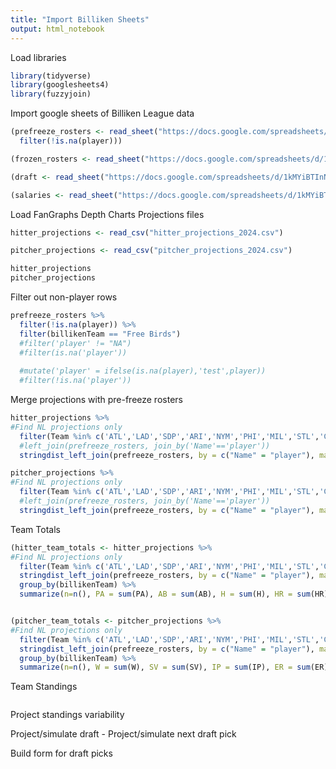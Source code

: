 ```yaml
---
title: "Import Billiken Sheets"
output: html_notebook
---
```


Load libraries

```r
library(tidyverse)
library(googlesheets4)
library(fuzzyjoin)

```

Import google sheets of Billiken League data
```r
(prefreeze_rosters <- read_sheet("https://docs.google.com/spreadsheets/d/1E-MsV8UEWyL3zv7ybS6a40l0sxIu7dmah2bhaBJaLNw/edit#gid=0", sheet = "PreFreezeRosters", col_types = 'ccccccc') %>% 
  filter(!is.na(player)))

(frozen_rosters <- read_sheet("https://docs.google.com/spreadsheets/d/1kMYiBTInNR3qEcyXtADD0CX7LH7dddzHF3ovbk-cWqw/edit#gid=212188698", sheet = "Frozen Rosters '24", col_types = 'cccccc'))

(draft <- read_sheet("https://docs.google.com/spreadsheets/d/1kMYiBTInNR3qEcyXtADD0CX7LH7dddzHF3ovbk-cWqw/edit#gid=212188698", sheet = "Draft '24", col_types = 'ciiiccccccccccccccc'))

(salaries <- read_sheet("https://docs.google.com/spreadsheets/d/1kMYiBTInNR3qEcyXtADD0CX7LH7dddzHF3ovbk-cWqw/edit#gid=212188698", sheet = "Salaries '24", col_types = 'ccc'))
```

Load FanGraphs Depth Charts Projections files
```r

hitter_projections <- read_csv("hitter_projections_2024.csv") 

pitcher_projections <- read_csv("pitcher_projections_2024.csv")

hitter_projections
pitcher_projections

```

Filter out non-player rows
```r
prefreeze_rosters %>% 
  filter(!is.na(player)) %>% 
  filter(billikenTeam == "Free Birds")
  #filter('player' != "NA")
  #filter(is.na('player'))
  
  #mutate('player' = ifelse(is.na(player),'test',player)) 
  #filter(!is.na('player')) 

```


Merge projections with pre-freeze rosters

```r
hitter_projections %>% 
#Find NL projections only
  filter(Team %in% c('ATL','LAD','SDP','ARI','NYM','PHI','MIL','STL','CHC','SFG','CIN','COL','PIT','MIA','WSN','NA')) %>%
  #left_join(prefreeze_rosters, join_by('Name'=='player')) 
  stringdist_left_join(prefreeze_rosters, by = c("Name" = "player"), max_dist = 2)

pitcher_projections %>% 
#Find NL projections only
  filter(Team %in% c('ATL','LAD','SDP','ARI','NYM','PHI','MIL','STL','CHC','SFG','CIN','COL','PIT','MIA','WSN','NA')) %>%
  #left_join(prefreeze_rosters, join_by('Name'=='player')) 
  stringdist_left_join(prefreeze_rosters, by = c("Name" = "player"), max_dist = 2)

```

Team Totals
```r
(hitter_team_totals <- hitter_projections %>% 
#Find NL projections only
  filter(Team %in% c('ATL','LAD','SDP','ARI','NYM','PHI','MIL','STL','CHC','SFG','CIN','COL','PIT','MIA','WSN','NA')) %>%
  stringdist_left_join(prefreeze_rosters, by = c("Name" = "player"), max_dist = 2) %>% 
  group_by(billikenTeam) %>% 
  summarize(n=n(), PA = sum(PA), AB = sum(AB), H = sum(H), HR = sum(HR), R = sum(R), RBI = sum(RBI), SB = sum(SB), AVG = sum(H)/sum(AB)))


(pitcher_team_totals <- pitcher_projections %>% 
#Find NL projections only
  filter(Team %in% c('ATL','LAD','SDP','ARI','NYM','PHI','MIL','STL','CHC','SFG','CIN','COL','PIT','MIA','WSN','NA')) %>%
  stringdist_left_join(prefreeze_rosters, by = c("Name" = "player"), max_dist = 2) %>% 
  group_by(billikenTeam) %>% 
  summarize(n=n(), W = sum(W), SV = sum(SV), IP = sum(IP), ER = sum(ER), H = sum(H), BB = sum(BB), ERA = sum(ER)*9/sum(IP), WHIP = (sum(H)+sum(BB))/sum(IP)) )


```
Team Standings
```r

```

Project standings variability

Project/simulate draft
- Project/simulate next draft pick

Build form for draft picks
